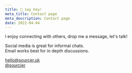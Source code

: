 ```yaml
---
title: 🤙 say hey!
meta_title: Contact page
meta_description: Contact page
date: 2022-04-04
---
```



I enjoy connecting with others, drop me a message, let's talk!

Social media is great for informal chats.<br/>
Email works best for in depth discussions.

<VscMail className="inline-block mr-2" />
<a href="mailto:hello@sourcier.uk" target="_blank" rel="noopener noreferrer">
  hello@sourcer.uk
</a>
<br />
<VscTwitter className="inline-block mr-2" />
<a
  href="https://twitter.com/sourcier"
  target="_blank"
  rel="noopener noreferrer"
>
  @sourcier
</a>
